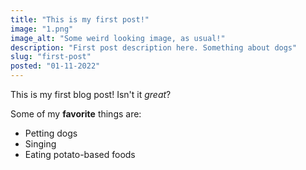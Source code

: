 ```yaml
---
title: "This is my first post!"
image: "1.png"
image_alt: "Some weird looking image, as usual!"
description: "First post description here. Something about dogs"
slug: "first-post"
posted: "01-11-2022"
---
```


This is my first blog post! Isn't it *great*?

Some of my **favorite** things are:

* Petting dogs
* Singing
* Eating potato-based foods